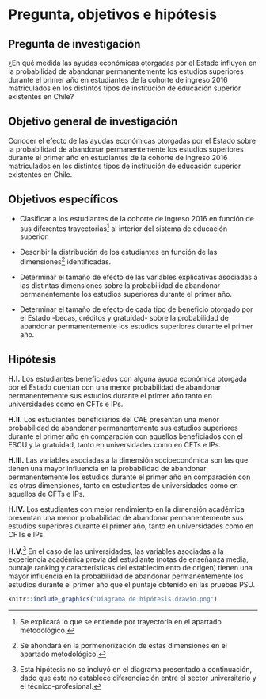 # Pregunta, objetivos e hipótesis

## Pregunta de investigación

¿En qué medida las ayudas económicas otorgadas por el Estado influyen en la probabilidad de abandonar permanentemente los estudios superiores durante el primer año en estudiantes de la cohorte de ingreso 2016 matriculados en los distintos tipos de institución de educación superior existentes en Chile?

## Objetivo general de investigación

Conocer el efecto de las ayudas económicas otorgadas por el Estado sobre la probabilidad de abandonar permanentemente los estudios superiores durante el primer año en estudiantes de la cohorte de ingreso 2016 matriculados en los distintos tipos de institución de educación superior existentes en Chile.  

## Objetivos específicos

-   Clasificar a los estudiantes de la cohorte de ingreso 2016 en función de sus diferentes trayectorias[^2] al interior del sistema de educación superior.

-   Describir la distribución de los estudiantes en función de las dimensiones[^3] identificadas.

-   Determinar el tamaño de efecto de las variables explicativas asociadas a las distintas dimensiones sobre la probabilidad de abandonar permanentemente los estudios superiores durante el primer año.

-   Determinar el tamaño de efecto de cada tipo de beneficio otorgado por el Estado -becas, créditos y gratuidad- sobre la probabilidad de abandonar permanentemente los estudios superiores durante el primer año.

[^2]: Se explicará lo que se entiende por trayectoria en el apartado metodológico.

[^3]: Se ahondará en la pormenorización de estas dimensiones en el apartado metodológico.

\newpage

## Hipótesis 

**H.I.** Los estudiantes beneficiados con alguna ayuda económica otorgada por el Estado cuentan con una menor probabilidad de abandonar permanentemente sus estudios durante el primer año tanto en universidades como en CFTs e IPs.

**H.II.** Los estudiantes beneficiarios del CAE presentan una menor probabilidad de abandonar permanentemente sus estudios superiores durante el primer año en comparación con aquellos beneficiados con el FSCU y la gratuidad, tanto en universidades como en CFTs e IPs.

**H.III.** Las variables asociadas a la dimensión socioeconómica son las que tienen una mayor influencia en la probabilidad de abandonar permanentemente los estudios durante el primer año en comparación con las otras dimensiones, tanto en estudiantes de universidades como en aquellos de CFTs e IPs.

**H.IV.** Los estudiantes con mejor rendimiento en la dimensión académica presentan una menor probabilidad de abandonar permanentemente sus estudios superiores durante el primer año, tanto en universidades como en CFTs e IPs.

**H.V.**[^4] En el caso de las universidades, las variables asociadas a la experiencia académica previa del estudiante (notas de enseñanza media, puntaje ranking y características del establecimiento de origen) tienen una mayor influencia en la probabilidad de abandonar permanentemente los estudios durante el primer año que el puntaje obtenido en las pruebas PSU.

[^4]: Esta hipótesis no se incluyó en el diagrama presentado a continuación, dado que éste no establece diferenciación entre el sector universitario y el técnico-profesional.

```{r plotsaved, echo=FALSE, fig.cap="*Figura 1*:Diagrama de hipótesis", fig.align='center', out.width='68%'}
knitr::include_graphics("Diagrama de hipótesis.drawio.png")
```





